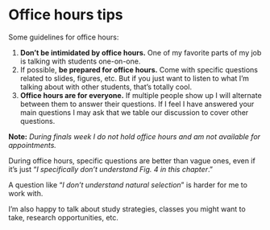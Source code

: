 # Office hours tips

Some guidelines for office hours:

1. **Don't be intimidated by office hours.**  One of my favorite parts of my job is talking with students one-on-one.
1. If possible, **be prepared for office hours.**  Come with specific questions related to slides, figures, etc.  But if you just want to listen to what I'm talking about with other students, that's totally cool.
1. **Office hours are for everyone.** If multiple people show up I will alternate between them to answer their questions. If I feel I have answered your main questions I may ask that we table our discussion to cover other questions.

**Note:** *During finals week I do not hold office hours and am not available for appointments.*

During office hours, specific questions are better than vague ones, even if it's just "*I specifically don't understand Fig. 4 in this chapter*."

A question like "*I don't understand natural selection*" is harder for me to work with.

I'm also happy to talk about study strategies, classes you might want to take, research opportunities, etc.

 